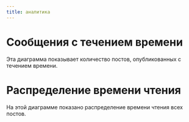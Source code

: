 ```yaml
---
title: аналитика
---
```


# Сообщения с течением времени

Эта диаграмма показывает количество постов, опубликованных с течением времени.

<PostsOverTimeChart />

# Распределение времени чтения

На этой диаграмме показано распределение времени чтения всех постов.

<ReadingTimeDistributionChart />

